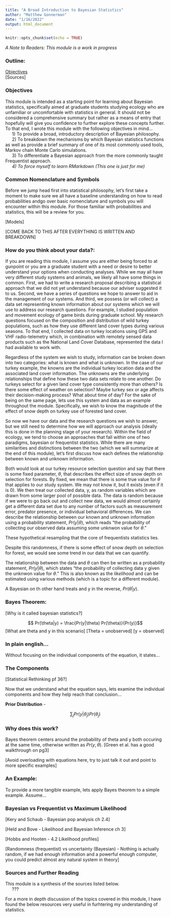 ```yaml
---
title: "A Broad Introduction to Bayesian Statistics"
author: "Matthew Gonnerman"
date: "1/16/2022"
output: html_document
---
```


```r
knitr::opts_chunk$set(echo = TRUE)
```

_A Note to Readers: This module is a work in progress_

### Outline:
[Objectives]      
[Sources]

### Objectives

This module is intended as a starting point for learning about Bayesian statistics, specifically aimed at graduate students studying ecology who are unfamiliar or uncomfortable with statistics in general. It should not be considered a comprehensive summary but rather as a means of entry that hopefully will give you confidence to further explore these concepts further.  To that end, I wrote this module with the following objectives in mind...  
&ensp;&ensp;&ensp;1) To provide a broad, introductory description of Bayesian philosophy.  
&ensp;&ensp;&ensp;2) To breakdown the mechanisms by which Bayesian statistics functions as well as provide a brief summary of one of its most commonly used tools, Markov chain Monte Carlo simulations.  
&ensp;&ensp;&ensp;3) To differentiate a Bayesian approach from the more commonly taught Frequentist approach.  
&ensp;&ensp;&ensp;_4) To force myself to learn RMarkdown (This one is just for me)_ 

### Common Nomenclature and Symbols
Before we jump head first into statistical philosophy, let's first take a moment to make sure we all have a baseline understanding on how to read probabilities andgo over basic nomenclature and symbols you will encounter within this module. For those familiar with probabilities and statistics, this will be a review for you.  

[Models]
  
[COME BACK TO THIS AFTER EVERYTHING IS WRITTEN AND BREAKDOWN]

### How do you think about your data?:

If you are reading this module, I assume you are either being forced to at gunpoint or you are a graduate student with a need or desire to better understand your options when conducting analyses. While we may all have very different study systems and animals, we likely all have some things in common. First, we had to write a research proposal describing a statistical approach that we did not yet understand because our adviser suggested it to us. Second, we have a series of questions we hope to answer to aid in the management of our systems. And third, we possess (or will collect) a data set representing known information about our systems which we will use to address our research questions. For example, I studied population and movement ecology of game birds during graduate school. My research questions focused on the composition and distribution of wild turkey populations, such as how they use different land cover types during various seasons. To that end, I collected data on turkey locations using GPS and VHF radio-telemetry which, in combination with remotely sensed data products such as the National Land Cover Database, represented the data I had available to work with.

Regardless of the system we wish to study, information can be broken down into two categories: what is known and what is unknown. In the case of our turkey example, the knowns are the individual turkey location data and the associated land cover information. The unknowns are the underlying relationships that define how these two data sets relate to one another. Do turkeys select for a given land cover type consistently more than others? Is there some effect of weather on selection? Maybe turkey sex or age affects their decision-making process? What about time of day? For the sake of being on the same page, lets use this system and data as an example throughout the module. Specifically, we wish to know the magnitude of the effect of snow depth on turkey use of forested land cover. 

So now we have our data and the research questions we wish to answer, but we still need to determine how we will approach our analysis (ideally this is done in the planning stage of your research). Within the field of ecology, we tend to choose an approaches that fall within one of two paradigms, bayesian or frequentist statistics. While there are many similarities and distinctions between the two (which we will summarize at the end of this module), let's first discuss how each defines the relationship between known and unknown information. 

Both would look at our turkey resource selection question and say that there is some fixed parameter, $\theta$, that describes the effect size of snow depth on selection for forests. By fixed, we mean that there is some true value for $\theta$ that applies to our study system. We may not know it, but it exists (even if it is 0). We then treat our collected data, y, as random variables which are drawn from some larger pool of possible data. The data is random because if we were to go back out and collect new data, we would almost certainly get a different data set due to any number of factors such as measurement error, predator presence, or individual behavioral differences. We can describe the relationship between our known and unknown information using a probability statement, $Pr(y|\theta)$, which reads "the probability of collecting our observed data assuming some unknwon value for $\theta$."


These hypothetical resampling that the core of frequentists statistics lies. 

Despite this randomness, if there is some effect of snow depth on selection for forest, we would see some trend in our data that we can quantify.

The relationship between the data and $\theta$ can then be written as a probability statement, $Pr(y|\theta)$, which states "the probability of collecting data y given the unknwon value for $\theta$." This is also known as the *likelihood* and can be estimated using various methods (which is a topic for a different module). 

A Bayesian on th other hand treats \theta and y in the reverse, $Pr(\theta|y)$. 



































### Bayes Theorem:
[Why is it called bayesian statistics?]

$$ Pr(\theta|y) = \frac{Pr(y|\theta) Pr(\theta)}{Pr(y)}$$
[What are theta and y in this scenario] [Theta = unobserved] [y = observed]


### In plain english...
Without focusing on the individual components of the equation, it states...


### The Components
[Statistical Rethinking pf 36?]

Now that we understand what the equation says, lets examine the individual components and how they help reach that conclusion...



**Prior Distribution** - 

$$ \sum_j{Pr(y|\theta_j)} Pr(\theta_j) $$

### Why does this work?
Bayes theorem centers around the probability of theta and y both occuring at the same time, otherwise written as $Pr(y,\theta)$. [Green et al. has a good walkthrough on pg3]

[Avoid overloading with equations here, try to just talk it out and point to more specific examples]


### An Example:
To provide a more tangible example, lets apply Bayes theorem to a simple example. Assume...


### Bayesian vs Frequentist vs Maximum Likelihood

[Kery and Schaub - Bayesian pop analysis ch 2.4]

[Held and Bove - Likelihood and Bayesian Inference ch 3]

[Hobbs and Hooten - 4.2 Likelihood profiles] 

[Randomness (frequentist) vs uncertainty (Bayesian) - Nothing is actually random, if we had enough information and a powerful enough computer, you could predict almost any natural system in theory] 

### Sources and Further Reading

This module is a synthesis of the sources listed below.  
&ensp;&ensp;&ensp;???

For a more in depth discussion of the topics covered in this module, I have found the below resources very useful in furhtering my understanding of statistics.  
&ensp;&ensp;&ensp;
